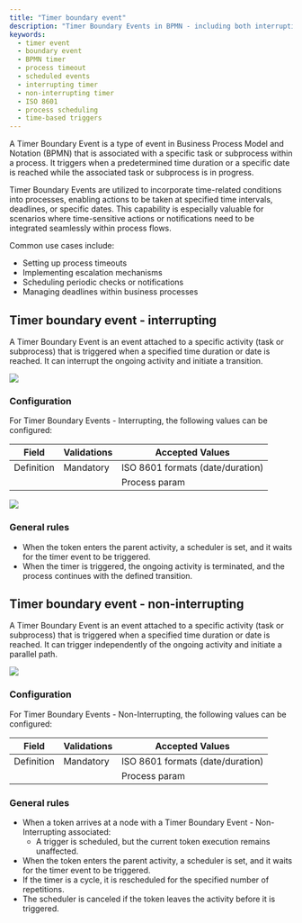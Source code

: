```yaml
---
title: "Timer boundary event"
description: "Timer Boundary Events in BPMN - including both interrupting and non-interrupting types for time-based process control"
keywords:
  - timer event
  - boundary event
  - BPMN timer
  - process timeout
  - scheduled events
  - interrupting timer
  - non-interrupting timer
  - ISO 8601
  - process scheduling
  - time-based triggers
---
```


A Timer Boundary Event is a type of event in Business Process Model and Notation (BPMN) that is associated with a specific task or subprocess within a process. It triggers when a predetermined time duration or a specific date is reached while the associated task or subprocess is in progress.

Timer Boundary Events are utilized to incorporate time-related conditions into processes, enabling actions to be taken at specified time intervals, deadlines, or specific dates. This capability is especially valuable for scenarios where time-sensitive actions or notifications need to be integrated seamlessly within process flows.

Common use cases include:
- Setting up process timeouts
- Implementing escalation mechanisms
- Scheduling periodic checks or notifications
- Managing deadlines within business processes

## Timer boundary event - interrupting

A Timer Boundary Event is an event attached to a specific activity (task or subprocess) that is triggered when a specified time duration or date is reached. It can interrupt the ongoing activity and initiate a transition.

<Frame>

![](https://s3.eu-west-1.amazonaws.com/docx.flowx.ai/3.5/timer_boundary_event_interrupting.svg#center)

</Frame>

### Configuration

For Timer Boundary Events - Interrupting, the following values can be configured:

| Field      | Validations | Accepted Values                  |
| ---------- | ----------- | -------------------------------- |
| Definition | Mandatory   | ISO 8601 formats (date/duration) |
|            |             | Process param                    |

![](https://s3.eu-west-1.amazonaws.com/docx.flowx.ai/release34/intermediate_timer_event.png)

### General rules

* When the token enters the parent activity, a scheduler is set, and it waits for the timer event to be triggered.
* When the timer is triggered, the ongoing activity is terminated, and the process continues with the defined transition.

## Timer boundary event - non-interrupting

A Timer Boundary Event is an event attached to a specific activity (task or subprocess) that is triggered when a specified time duration or date is reached. It can trigger independently of the ongoing activity and initiate a parallel path.

<Frame>

![](https://s3.eu-west-1.amazonaws.com/docx.flowx.ai/3.5/timer_boundary_event_non_interrupting.svg#center)

</Frame>

### Configuration

For Timer Boundary Events - Non-Interrupting, the following values can be configured:

| Field      | Validations | Accepted Values                  |
| ---------- | ----------- | -------------------------------- |
| Definition | Mandatory   | ISO 8601 formats (date/duration) |
|            |             | Process param                    |

### General rules

* When a token arrives at a node with a Timer Boundary Event - Non-Interrupting associated:
    * A trigger is scheduled, but the current token execution remains unaffected.
* When the token enters the parent activity, a scheduler is set, and it waits for the timer event to be triggered.
* If the timer is a cycle, it is rescheduled for the specified number of repetitions.
* The scheduler is canceled if the token leaves the activity before it is triggered.